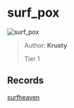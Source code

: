 
# surf_pox

![surf_pox](https://raw.githubusercontent.com/Sayt123/SurfMapPics/Maps-and-bonuses/csgo/surf_pox.jpg)

> Author: **Krusty**
>
> Tier 1

## Records

[surfheaven](https://surfheaven.eu/map/surf_pox)
